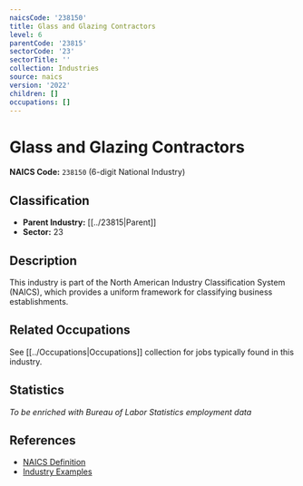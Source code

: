 ```yaml
---
naicsCode: '238150'
title: Glass and Glazing Contractors
level: 6
parentCode: '23815'
sectorCode: '23'
sectorTitle: ''
collection: Industries
source: naics
version: '2022'
children: []
occupations: []
---
```

# Glass and Glazing Contractors

**NAICS Code:** `238150` (6-digit National Industry)

## Classification

- **Parent Industry:** [[../23815|Parent]]
- **Sector:** 23

## Description

This industry is part of the North American Industry Classification System (NAICS), which provides a uniform framework for classifying business establishments.

## Related Occupations

See [[../Occupations|Occupations]] collection for jobs typically found in this industry.

## Statistics

*To be enriched with Bureau of Labor Statistics employment data*

## References

- [NAICS Definition](https://www.census.gov/naics/)
- [Industry Examples](https://www.census.gov/naics/2022NAICS/)
